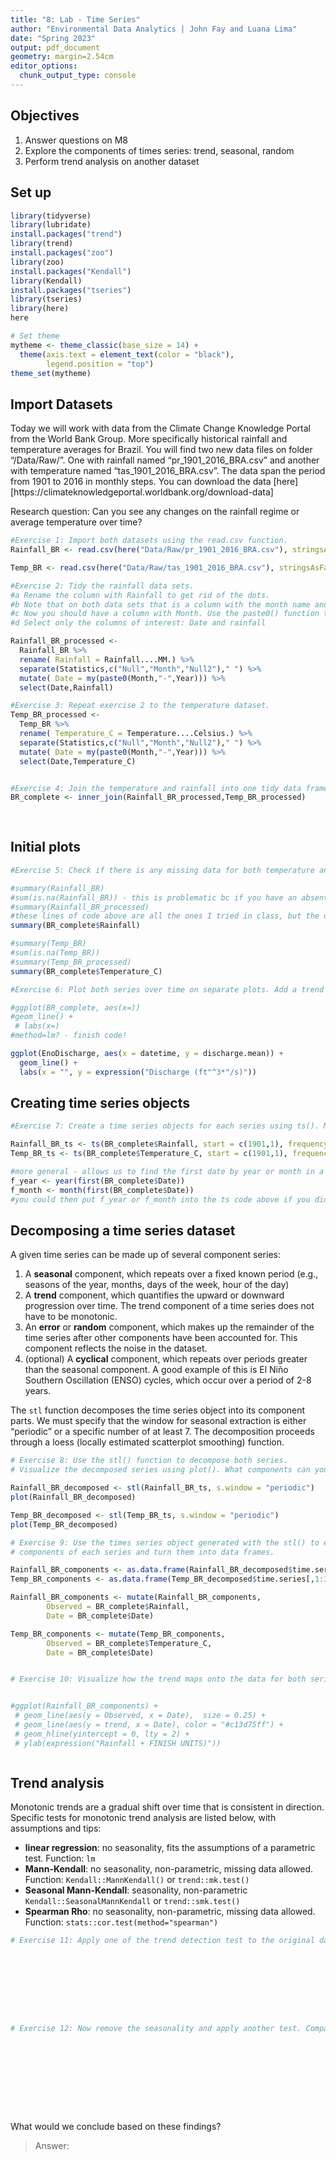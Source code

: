 ```yaml
---
title: "8: Lab - Time Series"
author: "Environmental Data Analytics | John Fay and Luana Lima"
date: "Spring 2023"
output: pdf_document
geometry: margin=2.54cm
editor_options: 
  chunk_output_type: console
---
```


## Objectives
1. Answer questions on M8
2. Explore the components of times series: trend, seasonal, random
3. Perform trend analysis on another dataset

## Set up

```r

library(tidyverse)
library(lubridate)
install.packages("trend")
library(trend)
install.packages("zoo")
library(zoo)
install.packages("Kendall")
library(Kendall)
install.packages("tseries")
library(tseries)
library(here)
here

# Set theme
mytheme <- theme_classic(base_size = 14) +
  theme(axis.text = element_text(color = "black"), 
        legend.position = "top")
theme_set(mytheme)
```

## Import Datasets

Today we will work with data from the Climate Change Knowledge Portal from the World Bank Group. More specifically historical rainfall and temperature averages for Brazil. You will find two new data files on folder "/Data/Raw/". One with rainfall named "pr_1901_2016_BRA.csv" and another with temperature named "tas_1901_2016_BRA.csv". The data span the period from 1901 to 2016 in monthly steps. You can download the data [here][https://climateknowledgeportal.worldbank.org/download-data]

Research question: Can you see any changes on the rainfall regime or average temperature over time?

```r
#Exercise 1: Import both datasets using the read.csv function.
Rainfall_BR <- read.csv(here("Data/Raw/pr_1901_2016_BRA.csv"), stringsAsFactors = TRUE)

Temp_BR <- read.csv(here("Data/Raw/tas_1901_2016_BRA.csv"), stringsAsFactors = TRUE)

#Exercise 2: Tidy the rainfall data sets.
#a Rename the column with Rainfall to get rid of the dots.
#b Note that on both data sets that is a column with the month name and average. Convert it to a Month column by separating the string, i.e., month in one column and the word "Average" on another. Hint: use the separate() function in the pipe.
#c Now you should have a column with Month. Use the paste0() function to paste month and year together and create a date object.
#d Select only the columns of interest: Date and rainfall

Rainfall_BR_processed <-
  Rainfall_BR %>% 
  rename( Rainfall = Rainfall....MM.) %>% 
  separate(Statistics,c("Null","Month","Null2")," ") %>% 
  mutate( Date = my(paste0(Month,"-",Year))) %>% 
  select(Date,Rainfall)

#Exercise 3: Repeat exercise 2 to the temperature dataset.
Temp_BR_processed <-
  Temp_BR %>% 
  rename( Temperature_C = Temperature....Celsius.) %>% 
  separate(Statistics,c("Null","Month","Null2")," ") %>% 
  mutate( Date = my(paste0(Month,"-",Year))) %>% 
  select(Date,Temperature_C)  


#Exercise 4: Join the temperature and rainfall into one tidy data frame with 3 columns: Date, Rainfall and Temperature.
BR_complete <- inner_join(Rainfall_BR_processed,Temp_BR_processed)
  
           
```


## Initial plots

```r

#Exercise 5: Check if there is any missing data for both temperature and rainfall series.

#summary(Rainfall_BR)
#sum(is.na(Rainfall_BR)) - this is problematic bc if you have an absent row, the is.na will not catch it.
#summary(Rainfall_BR_processed)
#these lines of code above are all the ones I tried in class, but the one below not commented is what Luana suggested we use
summary(BR_complete$Rainfall)

#summary(Temp_BR)
#sum(is.na(Temp_BR))
#summary(Temp_BR_processed)
summary(BR_complete$Temperature_C)

#Exercise 6: Plot both series over time on separate plots. Add a trend line using geom_smooth(). Can you say something about the trend just by visualizing the data?

#ggplot(BR_complete, aes(x=))
#geom_line() +
 # labs(x=)
#method=lm? - finish code!

ggplot(EnoDischarge, aes(x = datetime, y = discharge.mean)) +
  geom_line() +
  labs(x = "", y = expression("Discharge (ft"^3*"/s)"))


```

## Creating time series objects

```r
#Exercise 7: Create a time series objects for each series using ts(). Make sure you specify the starting point and frequency.

Rainfall_BR_ts <- ts(BR_complete$Rainfall, start = c(1901,1), frequency = 12)
Temp_BR_ts <- ts(BR_complete$Temperature_C, start = c(1901,1), frequency = 12)

#more general - allows us to find the first date by year or month in a dataset if they aren't organized
f_year <- year(first(BR_complete$Date))
f_month <- month(first(BR_complete$Date))
#you could then put f_year or f_month into the ts code above if you didn't know the exact year or month when you first type the code - allows you to automate the process 

```


## Decomposing a time series dataset

A given time series can be made up of several component series: 

1. A **seasonal** component, which repeats over a fixed known period (e.g., seasons of the year, months, days of the week, hour of the day)
2. A **trend** component, which quantifies the upward or downward progression over time. The trend component of a time series does not have to be monotonic.
3. An **error** or **random** component, which makes up the remainder of the time series after other components have been accounted for. This component reflects the noise in the dataset. 
4. (optional) A **cyclical** component, which repeats over periods greater than the seasonal component. A good example of this is El Niño Southern Oscillation (ENSO) cycles, which occur over a period of 2-8 years.


The `stl` function decomposes the time series object into its component parts. We must specify that the window for seasonal extraction is either "periodic" or a specific number of at least 7. The decomposition proceeds through a loess (locally estimated scatterplot smoothing) function.

```r

# Exercise 8: Use the stl() function to decompose both series. 
# Visualize the decomposed series using plot(). What components can you identify?

Rainfall_BR_decomposed <- stl(Rainfall_BR_ts, s.window = "periodic")
plot(Rainfall_BR_decomposed)

Temp_BR_decomposed <- stl(Temp_BR_ts, s.window = "periodic")
plot(Temp_BR_decomposed)

# Exercise 9: Use the times series object generated with the stl() to extract the 
# components of each series and turn them into data frames.

Rainfall_BR_components <- as.data.frame(Rainfall_BR_decomposed$time.series[,1:3])
Temp_BR_components <- as.data.frame(Temp_BR_decomposed$time.series[,1:3])

Rainfall_BR_components <- mutate(Rainfall_BR_components,
        Observed = BR_complete$Rainfall,     
        Date = BR_complete$Date)

Temp_BR_components <- mutate(Temp_BR_components,
        Observed = BR_complete$Temperature_C,     
        Date = BR_complete$Date)


# Exercise 10: Visualize how the trend maps onto the data for both series


#ggplot(Rainfall_BR_components) +
 # geom_line(aes(y = Observed, x = Date),  size = 0.25) +
 # geom_line(aes(y = trend, x = Date), color = "#c13d75ff") +
 # geom_hline(yintercept = 0, lty = 2) +
 # ylab(expression("Rainfall + FINISH UNITS)"))



```


## Trend analysis

Monotonic trends are a gradual shift over time that is consistent in direction. Specific tests for monotonic trend analysis are listed below, with assumptions and tips: 

* **linear regression**: no seasonality, fits the assumptions of a parametric test. Function: `lm`
* **Mann-Kendall**: no seasonality, non-parametric, missing data allowed. Function: `Kendall::MannKendall()` or `trend::mk.test()`
* **Seasonal Mann-Kendall**: seasonality, non-parametric `Kendall::SeasonalMannKendall` or `trend::smk.test()`
* **Spearman Rho**: no seasonality, non-parametric, missing data allowed. Function: `stats::cor.test(method="spearman")`


```r

# Exercise 11: Apply one of the trend detection test to the original data set. Remember that the data has seasonal component, which test can be applied in this case?









# Exercise 12: Now remove the seasonality and apply another test. Compare the results with what you obtained on Exercise 9.











```

What would we conclude based on these findings? 

> Answer:


